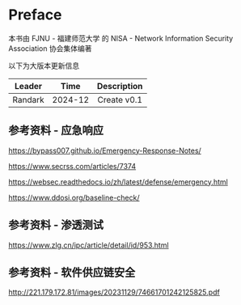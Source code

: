 # Preface {.unnumbered}

本书由 FJNU - 福建师范大学 的 NISA - Network Information Security Association 协会集体编著

以下为大版本更新信息

| Leader  |  Time   | Description |
| :-----: | :-----: | :---------: |
| Randark | 2024-12 | Create v0.1 |

## 参考资料 - 应急响应

<https://bypass007.github.io/Emergency-Response-Notes/>

<https://www.secrss.com/articles/7374>

<https://websec.readthedocs.io/zh/latest/defense/emergency.html>

<https://www.ddosi.org/baseline-check/>

## 参考资料 - 渗透测试

<https://www.zlg.cn/ipc/article/detail/id/953.html>

## 参考资料 - 软件供应链安全

<http://221.179.172.81/images/20231129/74661701242125825.pdf>
